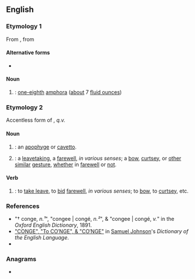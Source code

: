{{also|congé}}
==English==

===Etymology 1===
From {{etyl|fr|en}} {{m|fr|conge}}, from {{etyl|la|en}} {{m|la|congius}}

====Alternative forms====
* {{l|en|congy}}

====Noun====
{{en-noun}}

# {{lb|en|historical|_|units of measure|obsolete}} {{syn of|congius|lang=en|nodot=a}}: [[one-eighth]] [[amphora]] ([[about]] 7 [[fluid ounce]]s)

===Etymology 2===
Accentless form of {{m|en|congé}}, ''q.v.''

====Noun====
{{en-noun}}

# {{lb|en|architecture}} {{altform|congé|lang=en|nodot=a}}: an [[apophyge]] or [[cavetto]].
# {{altform|congee|lang=en|nodot=a}}: a [[leavetaking]], a [[farewell]], ''in various senses''; a [[bow]], [[curtsey]], or [[other]] [[similar]] [[gesture]], [[whether]] in [[farewell]] or [[not]].

====Verb====
{{en-verb|conges|congeing|conged}}

# {{syn of|congee|lang=en|nodot=a}}: to [[take leave]], to [[bid]] [[farewell]], ''in various senses''; to [[bow]], to [[curtsey]], etc.

===References===
* "† conge, ''n.¹''", "congee | congé, ''n.²''", & "congee | congé, ''v.''" in the ''Oxford English Dictionary'', 1891.
* [https://books.google.com.hk/books?id=03Q7AAAAcAAJ&pg=PT233 "CONGE", "To CO′NGE", & "CO′NGE"] in [[w:Samuel Johnson|Samuel Johnson]]'s ''Dictionary of the English Language''.
* {{R:OneLook}}

===Anagrams===
* {{anagrams|en|a=cegno|Genco|Gonce|cogen|genco}}